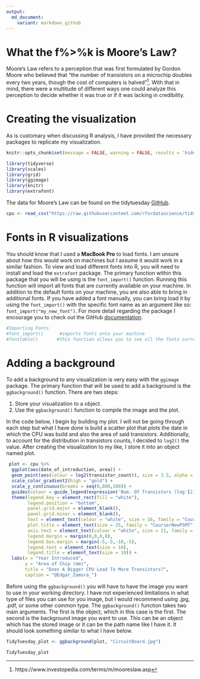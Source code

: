 ```yaml
---
output: 
  md_document:
    variant: markdown_github
---
```

# What the f%>%k is Moore's Law?

Moore's Law refers to a perception that was first formulated by Gordon Moore who believed that "the number of transistors on a microchip doubles every two years, though the cost of computers is halved"^[https://www.investopedia.com/terms/m/mooreslaw.asp]. With that in mind, there were a multitude of different ways one could analyze this perception to decide whether it was true or if it was lacking in credibility. 

# Creating the visualization

As is customary when discussing R analysis, I have provided the necessary packages to replicate my visualization.
```r
knitr::opts_chunk$set(message = FALSE, warning = FALSE, results = 'hide')
```


```r
library(tidyverse)
library(scales)
library(grid)
library(ggimage)
library(knitr)
library(extrafont)
```

The data for Moore's Law can be found on the tidytuesday [GitHub](https://github.com/rfordatascience/tidytuesday/tree/master/data/2019/2019-09-03).

```r
cpu <- read_csv("https://raw.githubusercontent.com/rfordatascience/tidytuesday/master/data/2019/2019-09-03/cpu.csv")
```

# Fonts in R visualizations

You should know that I used a **MacBook Pro** to load fonts. I am unsure about how this would work on machines but I assume it would work in a similar fashion. To view and load different fonts into R, you will need to install and load the `extrafont` package. The primary function within this package that you will be using is the `font_import()` function. Running this function will import all fonts that are currently available on your machine. In addition to the default fonts on your machine, you are also able to bring in additional fonts. If you have added a font manually, you can bring load it by using the `font_import()` with the specific font name as an argument like so: `font_import("my_new_font")`. For more detail regarding the package I encourage you to check out the GitHub [documentation](https://github.com/wch/extrafont). 

```r
#Importing Fonts
#font_import()      #imports fonts onto your machine
#fonttable()       #this function allows you to see all the fonts currently available
```

# Adding a background

To add a background to any visualization is very easy with the `ggimage` package. The primary function that will be used to add a background is the `ggbackground()` function. There are two steps:

1. Store your visualization to a object.
2. Use the `ggbackground()` function to compile the image and the plot.

In the code below, I begin by building my plot. I will not be going through each step but what I have done is build a scatter plot that plots the date in which the CPU was build and also the area of said transistors. Additionally, to account for the distribution in transistors counts, I decided to `log2()` the value. After creating the visualization to my like, I store it into an object named plot.

```r
 plot <- cpu %>% 
  ggplot(aes(date_of_introduction, area)) +
  geom_point(aes(colour = log2(transistor_count)), size = 3.5, alpha = .8) +
  scale_color_gradient2(high = "gold") +
  scale_y_continuous(breaks = seq(0,800,100)) +
  guides(colour = guide_legend(expression('Num. Of Transistors (log'[2]*')'))) +
  theme(legend.key = element_rect(fill = "white"),
        legend.position = "bottom",
        panel.grid.major = element_blank(),
        panel.grid.minor = element_blank(),
        text = element_text(colour = "white", size = 16, family = "CourierNewPSMT"),
        plot.title = element_text(size = 25, family = "CourierNewPSMT"),
        axis.text = element_text(colour = "white", size = 11, family = "CourierNewPSMT"),
        legend.margin = margin(0,0,0,0),
        legend.box.margin = margin(-5,-5,-10,-5),
        legend.text = element_text(size = 10),
        legend.title = element_text(size = 10)) +
  labs(x = "Year Introduced",
       y = "Area of Chip (mm)",
       title = "Does A Bigger CPU Lead To More Transistors?",
       caption = "@Edgar_Zamora_")
```

Before using the `ggbackground()` you will have to have the image you want to use in your working directory. I have not experienced limitations in what type of files you can use for you image, but I would recommend using .jpg, .pdf, or some other common type. The `ggbackground()` function takes two main arguments. The first is the object, which in this case is the first. The second is the background image you want to use. This can be an object which has the stored image or it can be the path name like I have it. It should look something similar to what I have below. 

```r
TidyTuesday_plot <- ggbackground(plot, "CircuitBoard.jpg")

TidyTuesday_plot
```




